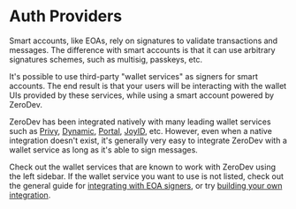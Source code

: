 # Auth Providers

Smart accounts, like EOAs, rely on signatures to validate transactions and messages.  The difference with smart accounts is that it can use arbitrary signatures schemes, such as multisig, passkeys, etc.

It's possible to use third-party "wallet services" as signers for smart accounts.  The end result is that your users will be interacting with the wallet UIs provided by these services, while using a smart account powered by ZeroDev.

ZeroDev has been integrated natively with many leading wallet services such as [Privy](https://docs.privy.io/guide/frontend/account-abstraction/zerodev), [Dynamic](https://docs.dynamic.xyz/account-abstraction/aa-providers/zerodev), [Portal](https://docs.portalhq.io/resources/account-abstraction-alpha), [JoyID](https://docs.joyid.dev/guide/evm/evm-aa), etc.  However, even when a native integration doesn't exist, it's generally very easy to integrate ZeroDev with a wallet service as long as it's able to sign messages.

Check out the wallet services that are known to work with ZeroDev using the left sidebar.  If the wallet service you want to use is not listed, check out the general guide for [integrating with EOA signers](/sdk/signers/eoa), or try [building your own integration](/sdk/signers/custom-signer).
